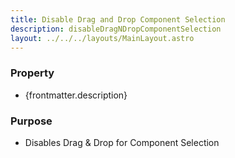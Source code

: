 ```yaml
---
title: Disable Drag and Drop Component Selection
description: disableDragNDropComponentSelection
layout: ../../../layouts/MainLayout.astro
---
```


### Property

- {frontmatter.description}

### Purpose

- Disables Drag & Drop for Component Selection
